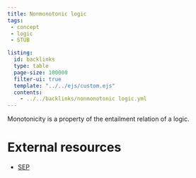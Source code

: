 ```yaml
---
title: Nonmonotonic logic
tags: 
 - concept 
 - logic
 - STUB

listing:
  id: backlinks
  type: table
  page-size: 100000
  filter-ui: true
  template: "../../ejs/custom.ejs"
  contents:
    - ../../backlinks/nonmonotonic logic.yml
---
```


Monotonicity is a property of the entailment relation of a logic.

# External resources
- [SEP](https://plato.stanford.edu/entries/logic-nonmonotonic/)